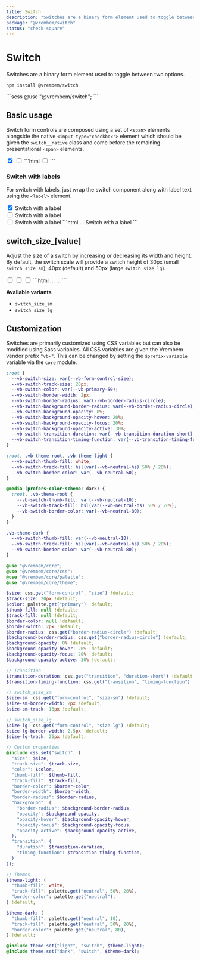 ```yaml
---
title: Switch
description: "Switches are a binary form element used to toggle between two options."
package: "@vrembem/switch"
status: "check-square"
---
```



# Switch

Switches are a binary form element used to toggle between two options.

```sh
npm install @vrembem/switch
```

<CodeExample lang="scss">
  ```scss
  @use "@vrembem/switch";
  ```
</CodeExample>

## Basic usage

Switch form controls are composed using a set of `<span>` elements alongside the native `<input type="checkbox">` element which should be given the `switch__native` class and come before the remaining presentational `<span>` elements.

<CodeExample>
  <Fragment slot="output">
    <span class="switch">
      <input type="checkbox" class="switch__native" checked />
      <span class="switch__background">
        <span class="switch__track">
          <span class="switch__thumb"></span>
        </span>
      </span>
    </span>
    <span class="switch">
      <input type="checkbox" class="switch__native" />
      <span class="switch__background">
        <span class="switch__track">
          <span class="switch__thumb"></span>
        </span>
      </span>
    </span>
  </Fragment>
  ```html
  <span class="switch">
    <input type="checkbox" class="switch__native">
    <span class="switch__background">
      <span class="switch__track">
        <span class="switch__thumb"></span>
      </span>
    </span>
  </span>
  ```
</CodeExample>

### Switch with labels

For switch with labels, just wrap the switch component along with label text using the `<label>` element.

<CodeExample>
  <Fragment slot="output">
    <label class="display-inline-flex align-items-center flex-gap-xs">
      <span class="switch">
        <input type="checkbox" class="switch__native" checked />
        <span class="switch__background">
          <span class="switch__track">
            <span class="switch__thumb"></span>
          </span>
        </span>
      </span>
      <span>Switch with a label</span>
    </label>
    <br />
    <label class="display-inline-flex align-items-center flex-gap-xs">
      <span class="switch">
        <input type="checkbox" class="switch__native" />
        <span class="switch__background">
          <span class="switch__track">
            <span class="switch__thumb"></span>
          </span>
        </span>
      </span>
      <span>Switch with a label</span>
    </label>
    <br />
    <label class="display-inline-flex align-items-center flex-gap-xs">
      <span class="switch">
        <input type="checkbox" class="switch__native" />
        <span class="switch__background">
          <span class="switch__track">
            <span class="switch__thumb"></span>
          </span>
        </span>
      </span>
      <span>Switch with a label</span>
    </label>
  </Fragment>
  ```html
  <label>
    <span class="switch">
      ...
    </span>
    <span>Switch with a label</span>
  </label>
  ```
</CodeExample>

## switch_size_[value]

Adjust the size of a switch by increasing or decreasing its width and height. By default, the switch scale will provide a switch height of 30px (small `switch_size_sm`), 40px (default) and 50px (large `switch_size_lg`).

<CodeExample>
  <Fragment slot="output">
    <span class="switch switch_size_sm">
      <input type="checkbox" class="switch__native" />
      <span class="switch__background">
        <span class="switch__track">
          <span class="switch__thumb"></span>
        </span>
      </span>
    </span>
    <span class="switch">
      <input type="checkbox" class="switch__native" />
      <span class="switch__background">
        <span class="switch__track">
          <span class="switch__thumb"></span>
        </span>
      </span>
    </span>
    <span class="switch switch_size_lg">
      <input type="checkbox" class="switch__native" />
      <span class="switch__background">
        <span class="switch__track">
          <span class="switch__thumb"></span>
        </span>
      </span>
    </span>
  </Fragment>
  ```html
  <span class="switch switch_size_sm">
    ...
  </span>

  <span class="switch switch_size_lg">
    ...
  </span>
  ```
</CodeExample>

**Available variants**

- `switch_size_sm`
- `switch_size_lg`

## Customization

Switches are primarily customized using CSS variables but can also be modified using Sass variables. All CSS variables are given the Vrembem vendor prefix `"vb-"`. This can be changed by setting the `$prefix-variable` variable via the `core` module.

<DocBlock name="CSS Variables" src="switch/src/_root.scss">

```scss
:root {
  --vb-switch-size: var(--vb-form-control-size);
  --vb-switch-track-size: 20px;
  --vb-switch-color: var(--vb-primary-50);
  --vb-switch-border-width: 2px;
  --vb-switch-border-radius: var(--vb-border-radius-circle);
  --vb-switch-background-border-radius: var(--vb-border-radius-circle);
  --vb-switch-background-opacity: 0%;
  --vb-switch-background-opacity-hover: 20%;
  --vb-switch-background-opacity-focus: 20%;
  --vb-switch-background-opacity-active: 30%;
  --vb-switch-transition-duration: var(--vb-transition-duration-short);
  --vb-switch-transition-timing-function: var(--vb-transition-timing-function);
}

:root, .vb-theme-root, .vb-theme-light {
  --vb-switch-thumb-fill: white;
  --vb-switch-track-fill: hsl(var(--vb-neutral-hs) 50% / 20%);
  --vb-switch-border-color: var(--vb-neutral-50);
}

@media (prefers-color-scheme: dark) {
  :root, .vb-theme-root {
    --vb-switch-thumb-fill: var(--vb-neutral-10);
    --vb-switch-track-fill: hsl(var(--vb-neutral-hs) 50% / 20%);
    --vb-switch-border-color: var(--vb-neutral-80);
  }
}

.vb-theme-dark {
  --vb-switch-thumb-fill: var(--vb-neutral-10);
  --vb-switch-track-fill: hsl(var(--vb-neutral-hs) 50% / 20%);
  --vb-switch-border-color: var(--vb-neutral-80);
}
```
</DocBlock>

<DocBlock name="SCSS Variables" src="switch/src/_variables.scss">

```scss
@use "@vrembem/core";
@use "@vrembem/core/css";
@use "@vrembem/core/palette";
@use "@vrembem/core/theme";

$size: css.get("form-control", "size") !default;
$track-size: 20px !default;
$color: palette.get("primary") !default;
$thumb-fill: null !default;
$track-fill: null !default;
$border-color: null !default;
$border-width: 2px !default;
$border-radius: css.get("border-radius-circle") !default;
$background-border-radius: css.get("border-radius-circle") !default;
$background-opacity: 0% !default;
$background-opacity-hover: 20% !default;
$background-opacity-focus: 20% !default;
$background-opacity-active: 30% !default;

// Transition
$transition-duration: css.get("transition", "duration-short") !default;
$transition-timing-function: css.get("transition", "timing-function") !default;

// switch_size_sm
$size-sm: css.get("form-control", "size-sm") !default;
$size-sm-border-width: 2px !default;
$size-sm-track: 16px !default;

// switch_size_lg
$size-lg: css.get("form-control", "size-lg") !default;
$size-lg-border-width: 2.5px !default;
$size-lg-track: 26px !default;

// Custom properties
@include css.set("switch", (
  "size": $size,
  "track-size": $track-size,
  "color": $color,
  "thumb-fill": $thumb-fill,
  "track-fill": $track-fill,
  "border-color": $border-color,
  "border-width": $border-width,
  "border-radius": $border-radius,
  "background": (
    "border-radius": $background-border-radius,
    "opacity": $background-opacity,
    "opacity-hover": $background-opacity-hover,
    "opacity-focus": $background-opacity-focus,
    "opacity-active": $background-opacity-active,
  ),
  "transition": (
    "duration": $transition-duration,
    "timing-function": $transition-timing-function,
  )
));

// Themes
$theme-light: (
  "thumb-fill": white,
  "track-fill": palette.get("neutral", 50%, 20%),
  "border-color": palette.get("neutral"),
) !default;

$theme-dark: (
  "thumb-fill": palette.get("neutral", 10),
  "track-fill": palette.get("neutral", 50%, 20%),
  "border-color": palette.get("neutral", 80),
) !default;

@include theme.set("light", "switch", $theme-light);
@include theme.set("dark", "switch", $theme-dark);
```
</DocBlock>
